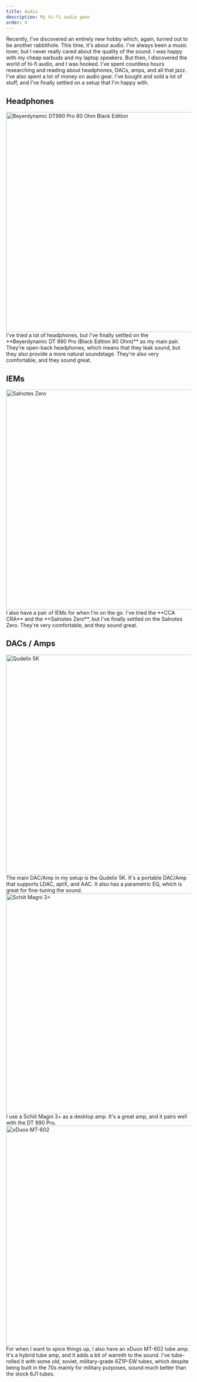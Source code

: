 ```yaml
---
title: Audio
description: My hi-fi audio gear
order: 4
---
```


Recently, I've discovered an entirely new hobby which, again, turned out to be another rabbithole. This time, it's about audio. I've always been a music lover, but I never really cared about the quality of the sound. I was happy with my cheap earbuds and my laptop speakers. But then, I discovered the world of hi-fi audio, and I was hooked. I've spent countless hours researching and reading about headphones, DACs, amps, and all that jazz. I've also spent a lot of money on audio gear. I've bought and sold a lot of stuff, and I've finally settled on a setup that I'm happy with.

## Headphones

<Image alt="Beyerdynamic DT990 Pro 80 Ohm Black Edition" width="600" height="600" src="articles/audio/dt990-pro-80.webp"/>
I've tried a lot of headphones, but I've finally settled on the **Beyerdynamic DT 990 Pro (Black Edition 80 Ohm)** as my main pair. They're open-back headphones, which means that they leak sound, but they also provide a more natural soundstage. They're also very comfortable, and they sound great.

## IEMs

<Image alt="Salnotes Zero" width="600" height="600" src="articles/audio/salnotes-zero.webp"/>
I also have a pair of IEMs for when I'm on the go. I've tried the **CCA CRA** and the **Salnotes Zero**, but I've finally settled on the Salnotes Zero. They're very comfortable, and they sound great.

## DACs / Amps

<Image alt="Qudelix 5K" width="600" height="600" src="articles/audio/qudelix-5k.webp"/>
The main DAC/Amp in my setup is the Qudelix 5K. It's a portable DAC/Amp that supports LDAC, aptX, and AAC. It also has a parametric EQ, which is great for fine-tuning the sound.

<Image alt="Schiit Magni 3+" width="600" height="600" src="articles/audio/magni-3.webp"/>
I use a Schiit Magni 3+ as a desktop amp. It's a great amp, and it pairs well with the DT 990 Pro.

<Image alt="xDuoo MT-602" width="600" height="600" src="articles/audio/xduoo-mt-602.webp"/>
For when I want to spice things up, I also have an xDuoo MT-602 tube amp. It's a hybrid tube amp, and it adds a bit of warmth to the sound. I've tube-rolled it with some old, soviet, military-grade 6Ż1P-EW tubes, which despite being built in the 70s mainly for military purposes, sound much better than the stock 6J1 tubes.